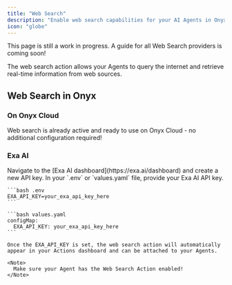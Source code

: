 ```yaml
---
title: "Web Search"
description: "Enable web search capabilities for your AI Agents in Onyx"
icon: "globe"
---
```


<Warning>
  This page is still a work in progress. A guide for all Web Search providers is coming soon!
</Warning>

The web search action allows your Agents to query the internet and retrieve real-time information from web sources.

## Web Search in Onyx

### On Onyx Cloud

Web search is already active and ready to use on Onyx Cloud - no additional configuration required!

### Exa AI

<Steps>
  <Step title="Create an Exa AI API key">
    Navigate to the [Exa AI dashboard](https://exa.ai/dashboard) and create a new API key.
  </Step>

  <Step title="Set the EXA_API_KEY environment variable">
    In your `.env` or `values.yaml` file, provide your Exa AI API key.

    ```bash .env
    EXA_API_KEY=your_exa_api_key_here
    ```

    ```bash values.yaml
    configMap:
      EXA_API_KEY: your_exa_api_key_here
    ```

    Once the EXA_API_KEY is set, the web search action will automatically appear in your Actions dashboard and can be attached to your Agents.

    <Note>
      Make sure your Agent has the Web Search Action enabled!
    </Note>
  </Step>
</Steps>
